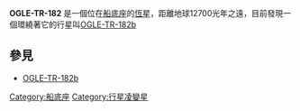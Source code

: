 {{Starbox short
| name = OGLE-TR-182
| epoch = [[J2000.0|J2000.0]]
| constell = [[Carina_(constellation)|Carina]]
| ra = 11<sup>h</sup> 09<sup>m</sup> 19<sup>s</sup>
| dec = -61º 05' 43″
| spectral = G
| appmag_v = 16.84
| absmag_v = 3.26
| dist_ly = approx. 12700
| dist_pc = approx. 3900
| names = n/a
}}
'''OGLE-TR-182''' 是一個位在[[船底座|船底座]]的[[恆星|恆星]]，距離地球12700光年之遠，目前發現一個環繞著它的行星叫[[OGLE-TR-182b|OGLE-TR-182b]]
== 參見 ==
*[[OGLE-TR-182b|OGLE-TR-182b]]
{{天文小作品}}

[[Category:船底座|Category:船底座]]
[[Category:行星凌變星|Category:行星凌變星]]
